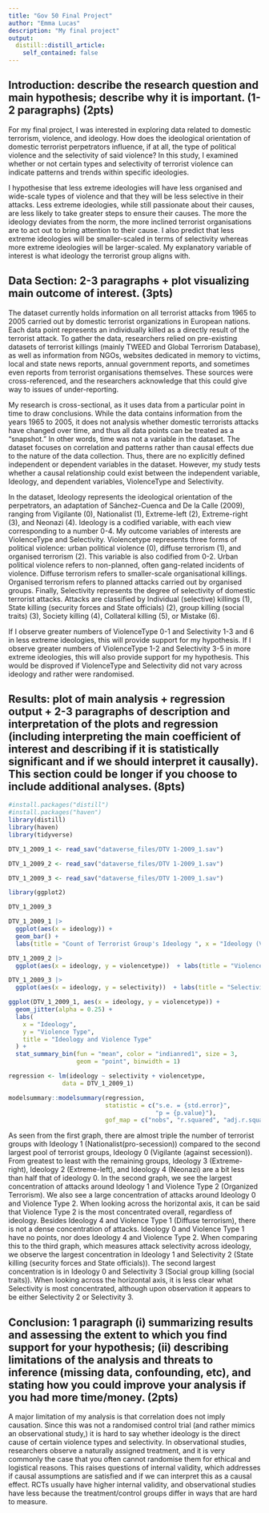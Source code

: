 ```yaml
---
title: "Gov 50 Final Project"
author: "Emma Lucas"
description: "My final project"
output:
  distill::distill_article:
    self_contained: false
---
```


## Introduction: describe the research question and main hypothesis; describe why it is important. (1-2 paragraphs) (2pts)

For my final project, I was interested in exploring data related to domestic terrorism, violence, and ideology. How does the ideological orientation of domestic terrorist perpetrators influence, if at all, the type of political violence and the selectivity of said violence? In this study, I examined whether or not certain types and selectivity of terrorist violence can indicate patterns and trends within specific ideologies. 

I hypothesise that less extreme ideologies will have less organised and wide-scale types of violence and that they will be less selective in their attacks. Less extreme ideologies, while still passionate about their causes, are less likely to take greater steps to ensure their causes. The more the ideology deviates from the norm, the more inclined terrorist organisations are to act out to bring attention to their cause. I also predict that less extreme ideologies will be smaller-scaled in terms of selectivity whereas more extreme ideologies will be larger-scaled. My explanatory variable of interest is what ideology the terrorist group aligns with. 

## Data Section: 2-3 paragraphs + plot visualizing main outcome of interest. (3pts)

The dataset currently holds information on all terrorist attacks from 1965 to 2005 carried out by domestic terrorist organizations in European nations. Each data point represents an individually killed as a directly result of the terrorist attack. To gather the data, researchers relied on pre-existing datasets of terrorist killings (mainly TWEED and Global Terrorism Database), as well as information from NGOs, websites dedicated in memory to victims, local and state news reports, annual government reports, and sometimes even reports from terrorist organisations themselves. These sources were cross-referenced, and the researchers acknowledge that this could give way to issues of under-reporting.

My research is cross-sectional, as it uses data from a particular point in time to draw conclusions. While the data contains information from the years 1965 to 2005, it does not analysis whether domestic terrorists attacks have changed over time, and thus all data points can be treated as a "snapshot." In other words, time was not a variable in the dataset. The dataset focuses on correlation and patterns rather than causal effects due to the nature of the data collection. Thus, there are no explicitly defined independent or dependent variables in the dataset. However, my study tests whether a causal relationship could exist between the independent variable, Ideology, and dependent variables, ViolenceType and Selectivity.

In the dataset, Ideology represents the ideological orientation of the perpetrators, an adaptation of Sánchez-Cuenca and De la Calle (2009), ranging from Vigilante (0), Nationalist (1), Extreme-left (2), Extreme-right (3), and Neonazi (4). Ideology is a codified variable, with each view corresponding to a number 0-4. My outcome variables of interests are ViolenceType and Selectivity. Violencetype represents three forms of political violence: urban political violence (0), diffuse terrorism (1), and organised terrorism (2). This variable is also codified from 0-2. Urban political violence refers to non-planned, often gang-related incidents of violence. Diffuse terrorism refers to smaller-scale organisational killings. Organised terrorism refers to planned attacks carried out by organised groups. Finally, Selectivity represents the degree of selectivity of domestic terrorist attacks. Attacks are classified by Individual (selective) killings (1), State killing (security forces and State officials) (2), group killing (social traits) (3), Society killing (4), Collateral killing (5), or Mistake (6). 

If I observe greater numbers of ViolenceType 0-1 and Selectivity 1-3 and 6 in less extreme ideologies, this will provide support for my hypothesis. If I observe greater numbers of ViolenceType 1-2 and Selectivity 3-5 in more extreme ideologies, this will also provide support for my hypothesis. This would be disproved if ViolenceType and Selectivity did not vary across ideology and rather were randomised.

## Results: plot of main analysis + regression output + 2-3 paragraphs of description and interpretation of the plots and regression (including interpreting the main coefficient of interest and describing if it is statistically significant and if we should interpret it causally). This section could be longer if you choose to include additional analyses. (8pts)

```r

#install.packages("distill")
#install.packages("haven")
library(distill)
library(haven)
library(tidyverse)

DTV_1_2009_1 <- read_sav("dataverse_files/DTV 1-2009_1.sav")

DTV_1_2009_2 <- read_sav("dataverse_files/DTV 1-2009_1.sav")

DTV_1_2009_3 <- read_sav("dataverse_files/DTV 1-2009_1.sav")

library(ggplot2)

DTV_1_2009_3

DTV_1_2009_1 |>
  ggplot(aes(x = ideology)) +
  geom_bar() +
  labs(title = "Count of Terrorist Group's Ideology ", x = "Ideology (Vigilante, 0, to Neonazi, 4)", y = "Count")

DTV_1_2009_2 |>
  ggplot(aes(x = ideology, y = violencetype))  + labs(title = "Violence Types Across Ideology", x = "Ideology (Vigilante, 0, to Neonazi, 4)", y = "Violence Type") + geom_jitter(alpha = 0.25)

DTV_1_2009_3 |>
  ggplot(aes(x = ideology, y = selectivity))  + labs(title = "Selectivity Across Ideology", x = "Ideology (Vigilante, 0, to Neonazi, 4)", y = "Selectivity") + geom_jitter(alpha = 0.25)

```

```r

ggplot(DTV_1_2009_1, aes(x = ideology, y = violencetype)) +
  geom_jitter(alpha = 0.25) +
  labs(
    x = "Ideology",
    y = "Violence Type",
    title = "Ideology and Violence Type"
  ) +
  stat_summary_bin(fun = "mean", color = "indianred1", size = 3,
                   geom = "point", binwidth = 1)

```


```r

regression <- lm(ideology ~ selectivity + violencetype,
               data = DTV_1_2009_1)

modelsummary::modelsummary(regression,
                           statistic = c("s.e. = {std.error}",
                                         "p = {p.value}"),
                           gof_map = c("nobs", "r.squared", "adj.r.squared"))

```

As seen from the first graph, there are almost triple the number of terrorist groups with Ideology 1 (Nationalist(pro-secession)) compared to the second largest pool of terrorist groups, Ideology 0 (Vigilante (against secession)). From greatest to least with the remaining groups, Ideology 3 (Extreme-right), Ideology 2 (Extreme-left), and Ideology 4 (Neonazi) are a bit less than half that of ideology 0. In the second graph, we see the largest concentration of attacks around Ideology 1 and Violence Type 2 (Organized Terrorism). We also see a large concentration of attacks around Ideology 0 and Violence Type 2. When looking across the horizontal axis, it can be said that Violence Type 2 is the most concentrated overall, regardless of ideology. Besides Ideology 4 and Violence Type 1 (Diffuse terrorism), there is not a dense concentration of attacks. Ideology 0 and Violence Type 1 have no points, nor does Ideology 4 and Violence Type 2. When comparing this to the third graph, which measures attack selectivity across ideology, we observe the largest concentration in Ideology 1 and Selectivity 2 (State killing (security forces and State officials)). The second largest concentration is in Ideology 0 and Selectivity 3 (Social group killing (social traits)). When looking across the horizontal axis, it is less clear what Selectivity is most concentrated, although upon observation it appears to be either Selectivity 2 or Selectivity 3. 

## Conclusion: 1 paragraph (i) summarizing results and assessing the extent to which you find support for your hypothesis; (ii) describing limitations of the analysis and threats to inference (missing data, confounding, etc), and stating how you could improve your analysis if you had more time/money. (2pts)

A major limitation of my analysis is that correlation does not imply causation. Since this was not a randomised control trial (and rather mimics an observational study,) it is hard to say whether ideology is the direct cause of certain violence types and selectivity. In observational studies, researchers observe a naturally assigned treatment, and it is very commonly the case that you often cannot randomise them for ethical and logistical reasons. This raises questions of internal validity, which addresses if causal assumptions are satisfied and if we can interpret this as a causal effect. RCTs usually have higher internal validity, and observational studies have less because the treatment/control groups differ in ways that are hard to measure.
